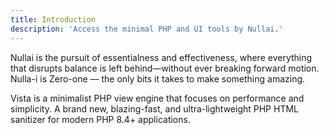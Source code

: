 ```yaml
---
title: Introduction
description: 'Access the minimal PHP and UI tools by Nullai.'
---
```


Nullai is the pursuit of essentialness and effectiveness, where everything that disrupts balance is left behind—without ever breaking forward motion. Nulla-i is Zero-one — the only bits it takes to make something amazing.

<CardGroup cols={2}>
  <Card
    title="Vista"
    icon="mountains"
    href="v1/vista"
  >
    Vista is a minimalist PHP view engine that focuses on performance and simplicity.
  </Card>
  <Card
    title="Hygiene"
    icon="sparkles"
    href="v1/hygiene"
  >
    A brand new, blazing-fast, and ultra-lightweight PHP HTML sanitizer for modern PHP 8.4+ applications.
  </Card>
</CardGroup>